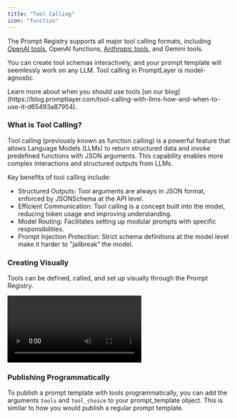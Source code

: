 ```yaml
---
title: "Tool Calling"
icon: "function"
---
```


The Prompt Registry supports all major tool calling formats, including [OpenAI tools](https://platform.openai.com/docs/guides/function-calling), OpenAI functions, [Anthropic tools](https://docs.anthropic.com/en/docs/build-with-claude/tool-use), and Gemini tools. 

You can create tool schemas interactively, and your prompt template will seemlessly work on any LLM. Tool calling in PromptLayer is model-agnostic.

<Tip>
Learn more about when you should use tools [on our blog](https://blog.promptlayer.com/tool-calling-with-llms-how-and-when-to-use-it-d65493a87954).
</Tip>

### What is Tool Calling?

Tool calling (previously known as function calling) is a powerful feature that allows Language Models (LLMs) to return structured data and invoke predefined functions with JSON arguments. This capability enables more complex interactions and structured outputs from LLMs.

Key benefits of tool calling include:

- Structured Outputs: Tool arguments are always in JSON format, enforced by JSONSchema at the API level.
- Efficient Communication: Tool calling is a concept built into the model, reducing token usage and improving understanding.
- Model Routing: Facilitates setting up modular prompts with specific responsibilities.
- Prompt Injection Protection: Strict schema definitions at the model level make it harder to "jailbreak" the model.

### Creating Visually

Tools can be defined, called, and set up visually through the Prompt Registry.

<video controls="controls">
    <source src="/videos/create-function.mp4" type="video/mp4" />
</video> 

### Publishing Programmatically

To publish a prompt template with tools programmatically, you can add the arguments `tools` and `tool_choice` to your prompt_template object. This is similar to how you would publish a regular prompt template.